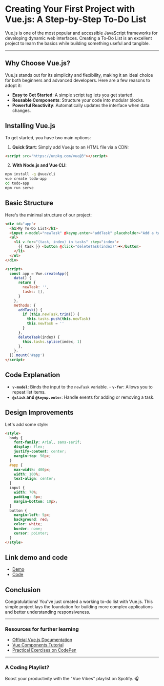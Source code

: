 <Cover
  src="https://github.com/kiluazoldick/Smart_Todo_List/blob/main/preview.png?raw=true"
  alt="Image from the smart todo - from github"
  caption="https://github.com/kiluazoldick/Smart_Todo_List/tree/main"
/>

# Creating Your First Project with Vue.js: A Step-by-Step To-Do List

Vue.js is one of the most popular and accessible JavaScript frameworks for developing dynamic web interfaces. Creating a To-Do List is an excellent project to learn the basics while building something useful and tangible.

---

## Why Choose Vue.js?

Vue.js stands out for its simplicity and flexibility, making it an ideal choice for both beginners and advanced developers. Here are a few reasons to adopt it:

- **Easy to Get Started**: A simple script tag lets you get started.
- **Reusable Components**: Structure your code into modular blocks.
- **Powerful Reactivity**: Automatically updates the interface when data changes.

## Installing Vue.js

To get started, you have two main options:

1. **Quick Start**: Simply add Vue.js to an HTML file via a CDN:

```html
<script src="https://unpkg.com/vue@3"></script>
```

2. **With Node.js and Vue CLI**:

```bash
npm install -g @vue/cli
vue create todo-app
cd todo-app
npm run serve
```

## Basic Structure

Here's the minimal structure of our project:

```html
<div id="app">
  <h1>My To-Do List</h1>
  <input v-model="newTask" @keyup.enter="addTask" placeholder="Add a task" />
  <ul>
    <li v-for="(task, index) in tasks" :key="index">
      {{ task }} <button @click="deleteTask(index)">✖</button>
    </li>
  </ul>
</div>

<script>
  const app = Vue.createApp({
    data() {
      return {
        newTask: '',
        tasks: [],
      }
    },
    methods: {
      addTask() {
        if (this.newTask.trim()) {
          this.tasks.push(this.newTask)
          this.newTask = ''
        }
      },
      deleteTask(index) {
        this.tasks.splice(index, 1)
      },
    },
  }).mount('#app')
</script>
```

## Code Explanation

- **`v-model`**: Binds the input to the `newTask` variable. - **`v-for`**: Allows you to repeat list items.
- **`@click` and `@keyup.enter`**: Handle events for adding or removing a task.

## Design Improvements

Let's add some style:

```html
<style>
  body {
    font-family: Arial, sans-serif;
    display: flex;
    justify-content: center;
    margin-top: 50px;
  }
  #app {
    max-width: 400px;
    width: 100%;
    text-align: center;
  }
  input {
    width: 70%;
    padding: 8px;
    margin-bottom: 10px;
  }
  button {
    margin-left: 5px;
    background: red;
    color: white;
    border: none;
    cursor: pointer;
  }
</style>
```

## Link demo and code

- [Demo](https://smart-todo-list-rho.vercel.app/)
- [Code](https://github.com/kiluazoldick/Smart_Todo_List/tree/main)

## Conclusion

Congratulations! You've just created a working to-do list with Vue.js. This simple project lays the foundation for building more complex applications and better understanding responsiveness.

---

### Resources for further learning

- [Official Vue.js Documentation](https://vuejs.org/)
- [Vue Components Tutorial](https://vuejs.org/guide/components/)
- [Practical Exercises on CodePen](https://codepen.io/)

---

### A Coding Playlist?

Boost your productivity with the "Vue Vibes" playlist on Spotify. 🎧

